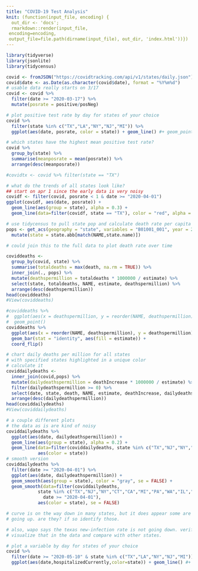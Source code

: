 ```yaml
---
title: "COVID-19 Test Analysis"
knit: (function(input_file, encoding) {
  out_dir <- 'docs';
  rmarkdown::render(input_file,
 encoding=encoding,
 output_file=file.path(dirname(input_file), out_dir, 'index.html'))})
---
```



```r
library(tidyverse)
library(jsonlite)
library(tidycensus)
```

```r
covid <- fromJSON("https://covidtracking.com/api/v1/states/daily.json")
covid$date <- as.Date(as.character(covid$date), format = "%Y%m%d")
# usable data really starts on 3/17
covid <- covid %>%
  filter(date >= "2020-03-17") %>%
  mutate(posrate = positive/posNeg)

# plot positive test rate by day for states of your choice
covid %>%
  filter(state %in% c("TX","LA","NY","NJ","MI")) %>%
  ggplot(aes(date, posrate, color = state)) + geom_line() #+ geom_point()

# which states have the highest mean positive test rate?
covid %>%
  group_by(state) %>%
  summarise(meanposrate = mean(posrate)) %>%
  arrange(desc(meanposrate))

#covidtx <- covid %>% filter(state == "TX")

# what do the trends of all states look like?
## start on apr 1 since the early data is very noisy
covidf <- filter(covid, posrate < 1 & date >= "2020-04-01")
ggplot(covidf, aes(date, posrate)) +
  geom_line(aes(group = state), alpha = 0.3) +
  geom_line(data=filter(covidf, state == "TX"), color = "red", alpha = 0.6)

# use tidycensus to pull state pop and calculate death rate per capita (per million)
pops <- get_acs(geography = "state", variables = "B01001_001", year = 2018) %>%
  mutate(state = state.abb[match(NAME,state.name)])

# could join this to the full data to plot death rate over time

coviddeaths <-
  group_by(covid, state) %>%
  summarise(totaldeaths = max(death, na.rm = TRUE)) %>%
  inner_join(., pops) %>%
  mutate(deathspermillion = totaldeaths * 1000000 / estimate) %>%
  select(state, totaldeaths, NAME, estimate, deathspermillion) %>%
  arrange(desc(deathspermillion))
head(coviddeaths)
#View(coviddeaths)

#coviddeaths %>%
#  ggplot(aes(x = deathspermillion, y = reorder(NAME, deathspermillion))) + 
#  geom_point()
coviddeaths %>%
  ggplot(aes(x = reorder(NAME, deathspermillion), y = deathspermillion)) +
  geom_bar(stat = "identity", aes(fill = estimate)) +
  coord_flip()

# chart daily deaths per million for all states
# with specified states highlighted in a unique color
# calculate it
coviddailydeaths <-
  inner_join(covid,pops) %>%
  mutate(dailydeathspermillion = deathIncrease * 1000000 / estimate) %>%
  filter(dailydeathspermillion >= 0) %>%
  select(date, state, death, NAME, estimate, deathIncrease, dailydeathspermillion) %>%
  arrange(desc(dailydeathspermillion))
head(coviddailydeaths)
#View(coviddailydeaths)

# a couple different plots
# the data as is are kind of noisy
coviddailydeaths %>% 
  ggplot(aes(date, dailydeathspermillion)) +
  geom_line(aes(group = state), alpha = 0.2) +
  geom_line(data=filter(coviddailydeaths, state %in% c("TX","NJ","NY","CA","MI","PA")),
            aes(color = state))
# smooth version
coviddailydeaths %>% 
  filter(date >= "2020-04-01") %>%
  ggplot(aes(date, dailydeathspermillion)) +
  geom_smooth(aes(group = state), color = "gray", se = FALSE) +
  geom_smooth(data=filter(coviddailydeaths,
            state %in% c("TX","NJ","NY","CT","CA","MI","PA","WA","IL","GA") &
              date >= "2020-04-01"),
            aes(color = state), se = FALSE)

# curve is on the way down in many states, but it does appear some are still
# going up. are they? if so identify those.

# also, wapo says the texas new-infection rate is not going down. verify/
# visualize that in the data and compare with other states.

# plot a variable by day for states of your choice
covid %>%
  filter(date >= "2020-05-10" & state %in% c("TX","LA","NY","NJ","MI")) %>%
  ggplot(aes(date,hospitalizedCurrently,color=state)) + geom_line() #+ geom_point()

```

